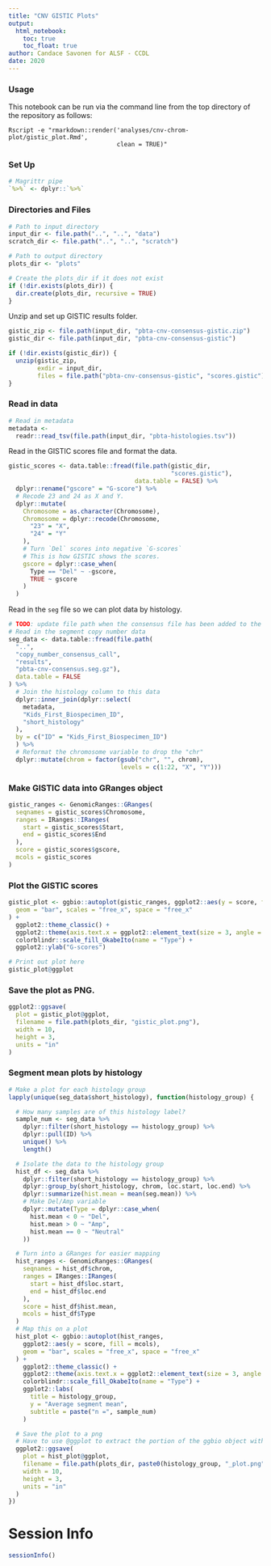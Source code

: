 ```yaml
---
title: "CNV GISTIC Plots"
output:   
  html_notebook: 
    toc: true
    toc_float: true
author: Candace Savonen for ALSF - CCDL
date: 2020
---
```


### Usage

This notebook can be run via the command line from the top directory of the 
repository as follows:

```
Rscript -e "rmarkdown::render('analyses/cnv-chrom-plot/gistic_plot.Rmd', 
                              clean = TRUE)"
```

### Set Up

```r
# Magrittr pipe
`%>%` <- dplyr::`%>%`
```

### Directories and Files

```r
# Path to input directory
input_dir <- file.path("..", "..", "data")
scratch_dir <- file.path("..", "..", "scratch")

# Path to output directory
plots_dir <- "plots"

# Create the plots_dir if it does not exist
if (!dir.exists(plots_dir)) {
  dir.create(plots_dir, recursive = TRUE)
}
```

Unzip and set up GISTIC results folder. 

```r
gistic_zip <- file.path(input_dir, "pbta-cnv-consensus-gistic.zip")
gistic_dir <- file.path(input_dir, "pbta-cnv-consensus-gistic")

if (!dir.exists(gistic_dir)) {
  unzip(gistic_zip, 
        exdir = input_dir,
        files = file.path("pbta-cnv-consensus-gistic", "scores.gistic"))
}
```

### Read in data 

```r
# Read in metadata
metadata <-
  readr::read_tsv(file.path(input_dir, "pbta-histologies.tsv"))
```

Read in the GISTIC scores file and format the data.

```r
gistic_scores <- data.table::fread(file.path(gistic_dir,
                                             "scores.gistic"),
                                   data.table = FALSE) %>%
  dplyr::rename("gscore" = "G-score") %>%
  # Recode 23 and 24 as X and Y.
  dplyr::mutate(
    Chromosome = as.character(Chromosome),
    Chromosome = dplyr::recode(Chromosome,
      "23" = "X",
      "24" = "Y"
    ),
    # Turn `Del` scores into negative `G-scores`
    # This is how GISTIC shows the scores.
    gscore = dplyr::case_when(
      Type == "Del" ~ -gscore,
      TRUE ~ gscore
    )
  )
```

Read in the `seg` file so we can plot data by histology. 

```r
# TODO: update file path when the consensus file has been added to the data release. 
# Read in the segment copy number data
seg_data <- data.table::fread(file.path(
  "..", 
  "copy_number_consensus_call", 
  "results", 
  "pbta-cnv-consensus.seg.gz"),
  data.table = FALSE
) %>%
  # Join the histology column to this data
  dplyr::inner_join(dplyr::select(
    metadata,
    "Kids_First_Biospecimen_ID",
    "short_histology"
  ),
  by = c("ID" = "Kids_First_Biospecimen_ID")
  ) %>% 
  # Reformat the chromosome variable to drop the "chr"
  dplyr::mutate(chrom = factor(gsub("chr", "", chrom), 
                               levels = c(1:22, "X", "Y")))
```

### Make GISTIC data into GRanges object

```r
gistic_ranges <- GenomicRanges::GRanges(
  seqnames = gistic_scores$Chromosome,
  ranges = IRanges::IRanges(
    start = gistic_scores$Start,
    end = gistic_scores$End
  ),
  score = gistic_scores$gscore,
  mcols = gistic_scores
)
```

### Plot the GISTIC scores

```r
gistic_plot <- ggbio::autoplot(gistic_ranges, ggplot2::aes(y = score, fill = mcols.Type),
  geom = "bar", scales = "free_x", space = "free_x"
) +
  ggplot2::theme_classic() +
  ggplot2::theme(axis.text.x = ggplot2::element_text(size = 3, angle = 45, hjust = 1)) +
  colorblindr::scale_fill_OkabeIto(name = "Type") +
  ggplot2::ylab("G-scores")

# Print out plot here
gistic_plot@ggplot
```

### Save the plot as PNG. 

```r
ggplot2::ggsave(
  plot = gistic_plot@ggplot,
  filename = file.path(plots_dir, "gistic_plot.png"),
  width = 10,
  height = 3,
  units = "in"
)
```

### Segment mean plots by histology 

```r
# Make a plot for each histology group
lapply(unique(seg_data$short_histology), function(histology_group) {

  # How many samples are of this histology label?
  sample_num <- seg_data %>%
    dplyr::filter(short_histology == histology_group) %>%
    dplyr::pull(ID) %>%
    unique() %>%
    length()

  # Isolate the data to the histology group
  hist_df <- seg_data %>%
    dplyr::filter(short_histology == histology_group) %>%
    dplyr::group_by(short_histology, chrom, loc.start, loc.end) %>%
    dplyr::summarize(hist.mean = mean(seg.mean)) %>%
    # Make Del/Amp variable
    dplyr::mutate(Type = dplyr::case_when(
      hist.mean < 0 ~ "Del",
      hist.mean > 0 ~ "Amp",
      hist.mean == 0 ~ "Neutral"
    ))

  # Turn into a GRanges for easier mapping
  hist_ranges <- GenomicRanges::GRanges(
    seqnames = hist_df$chrom,
    ranges = IRanges::IRanges(
      start = hist_df$loc.start,
      end = hist_df$loc.end
    ),
    score = hist_df$hist.mean,
    mcols = hist_df$Type
  )
  # Map this on a plot
  hist_plot <- ggbio::autoplot(hist_ranges,
    ggplot2::aes(y = score, fill = mcols),
    geom = "bar", scales = "free_x", space = "free_x"
  ) +
    ggplot2::theme_classic() +
    ggplot2::theme(axis.text.x = ggplot2::element_text(size = 3, angle = 45, hjust = 1)) +
    colorblindr::scale_fill_OkabeIto(name = "Type") +
    ggplot2::labs(
      title = histology_group,
      y = "Average segment mean",
      subtitle = paste("n =", sample_num)
    )

  # Save the plot to a png
  # Have to use @ggplot to extract the portion of the ggbio object with the plot
  ggplot2::ggsave(
    plot = hist_plot@ggplot,
    filename = file.path(plots_dir, paste0(histology_group, "_plot.png")),
    width = 10,
    height = 3,
    units = "in"
  )
})
```

# Session Info

```r
sessionInfo()
```

